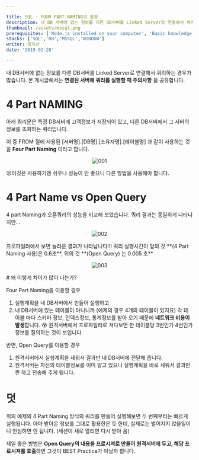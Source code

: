 ---

title: SQL - FOUR PART NAMING의 함정
description: 내 DB 서버에 없는 정보를 다른 DB서버를 Linked Server로 연결해서 쿼리하는 경우가 많습니다. 본 게시글에서는 연결된 서버에 쿼리를 실행할 때 주의 사항을 공유합니다
thumbnail: /assets/mssql.png
prerequisites: ['Node.js installed on your computer', 'Basic knowledge working with Next.js and TypeScript']
stacks: ['SQL','DB','MSSQL','WINDOW']
writer: 최지선
date: '2019-02-28'

---


내 DB서버에 없는 정보를 다른 DB서버를 Linked Server로 연결해서 쿼리하는 경우가 많습니다. 
본 게시글에서는 **연결된 서버에 쿼리를 실행할 때 주의사항** 을 공유합니다.

# 4 Part NAMING

아래 쿼리문은 특정 DB서버에 고객정보가 저장되어 있고, 다른 DB서버에서 그 서버의 정보를 조회하는 쿼리입니다.

이 중 FROM 절에 사용된 [서버명].[DB명].[소유자명].[테이블명] 과 같이 사용하는 것을 **Four Part Naming** 이라고 합니다.
<p align="center">
<img src={`/20190228_JSC_SQL/001.png`} alt="001"/>
</p>
😵이것은 사용하기엔 쉬우나 성능이 안 좋으니 다른 방법을 사용해야 합니다.

# 4 Part Name vs Open Query

4 part Naming과 오픈쿼리의 성능을 비교해 보았습니다.
쿼리 결과는 동일하게 나타나지만…
<p align="center">
<img src={`/20190228_JSC_SQL/002.png`} alt="002"/>
</p>
프로파일러에서 보면 놀라운 결과가 나타납니다!!!
쿼리 실행시간이 앞의 것 **(4 Part Naming 사용)은 0.6초**, 뒤의 것 **(Open Query) 는 0.005 초**
<p align="center">
<img src={`/20190228_JSC_SQL/003.png`} alt="003"/>
</p>
# 왜 이렇게 차이가 많이 나는가?

Four Part Naming을 이용할 경우

1. 실행계획을 내 DB서버에서 만들어 실행하고
2. 내 DB서버에 있는 테이블이 아니니까 (예제의 경우 4개의 테이블이 있지요) 각 테이블 마다 스키마 정보, 인덱스정보, 통계정보를 받아 오기 때문에 **네트워크 비용이 발생**합니다. 😵 원격서버에서 프로파일러로 쳐다보면 한 테이블당 3번인가 4번인가 정보를 질의하는 것이 보입니다.

반면, Open Query를 이용할 경우

1. 원격서버에서 실행계획을 세워서 결과만 내 DB서버에 전달해 줍니다.
2. 원격서버는 자신의 테이블정보를 이미 알고 있으니 실행계획을 바로 세워서 결과만 짠 하고 전송해 주게 됩니다.

# 덧

위의 예제의 4 Part Naming 방식의 쿼리를 만들어 실행해보면 두 번째부터는 빠르게 실행됩니다. 아마 받아온 정보를 그대로 활용한은 듯 한데, 실제로는 벌어지지 않을일이니 안심하면 안 됩니다. (세션이 새로 열리면 다시 받아 옴)

제일 좋은 방법은 **Open Query의 내용을 프로시져로 만들어 원격서버에 두고, 해당 프로시져를 호출**하면 그것이 BEST Practice가 아닐까 합니다.